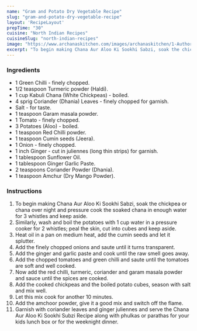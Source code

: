 ---
name: "Gram and Potato Dry Vegetable Recipe"
slug: "gram-and-potato-dry-vegetable-recipe"
layout: 'RecipeLayout'
prepTime: "30"
cuisine: "North Indian Recipes"
cuisineSlug: "north-indian-recipes"
image: "https://www.archanaskitchen.com/images/archanaskitchen/1-Author/Nithya_Anantham/Chana_Aur_Aloo_Ki_Sookhi_Subzi_Recipe.jpg"
excerpt: "To begin making Chana Aur Aloo Ki Sookhi Sabzi, soak the chickpea or chana over night and pressure cook the soaked chana in enough water for 3 whistles and keep aside"
---

### Ingredients

- 1 Green Chilli - finely chopped.
- 1/2 teaspoon Turmeric powder (Haldi).
- 1 cup Kabuli Chana (White Chickpeas) - boiled.
- 4 sprig Coriander (Dhania) Leaves - finely chopped for garnish.
- Salt - for taste.
- 1 teaspoon Garam masala powder.
- 1 Tomato - finely chopped.
- 3 Potatoes (Aloo) - boiled.
- 1 teaspoon Red Chilli powder.
- 1 teaspoon Cumin seeds (Jeera).
- 1 Onion - finely chopped.
- 1 inch Ginger - cut in juliennes (long thin strips) for garnish.
- 1 tablespoon Sunflower Oil.
- 1 tablespoon Ginger Garlic Paste.
- 2 teaspoons Coriander Powder (Dhania).
- 1 teaspoon Amchur (Dry Mango Powder).

### Instructions

1. To begin making Chana Aur Aloo Ki Sookhi Sabzi, soak the chickpea or chana over night and pressure cook the soaked chana in enough water for 3 whistles and keep aside.
1. Similarly, wash and boil the potatoes with 1 cup water in a pressure cooker for 2 whistles; peal the skin, cut into cubes and keep aside.
1. Heat oil in a pan on medium heat, add the cumin seeds and let it splutter.
1. Add the finely chopped onions and saute until it turns transparent.
1. Add the ginger and garlic paste and cook until the raw smell goes away.
1. Add the chopped tomatoes and green chilli and saute until the tomatoes are soft and well cooked.
1. Now add the red chilli, turmeric, coriander and garam masala powder and sauce until the spices are cooked.
1. Add the cooked chickpeas and the boiled potato cubes, season with salt and mix well.
1. Let this mix cook for another 10 minutes.
1. Add the amchoor powder, give it a good mix and switch off the flame.
1. Garnish with coriander leaves and ginger juliennes and serve the Chana Aur Aloo Ki Sookhi Subzi Recipe along with phulkas or parathas for your kids lunch box or for the weeknight dinner.
